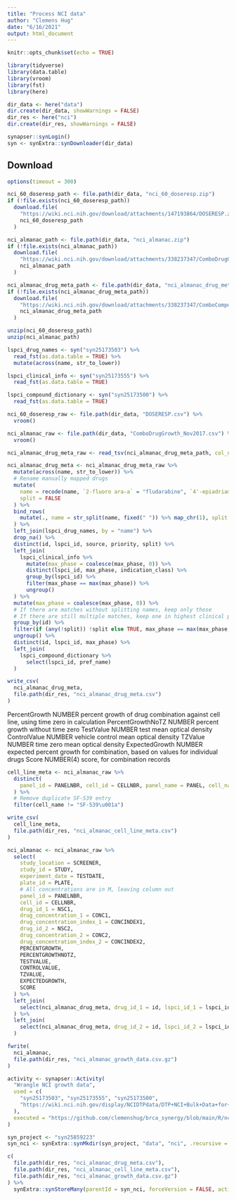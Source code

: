 ```yaml
---
title: "Process NCI data"
author: "Clemens Hug"
date: "6/16/2021"
output: html_document
---
```


```r
knitr::opts_chunk$set(echo = TRUE)

library(tidyverse)
library(data.table)
library(vroom)
library(fst)
library(here)

dir_data <- here("data")
dir.create(dir_data, showWarnings = FALSE)
dir_res <- here("nci")
dir.create(dir_res, showWarnings = FALSE)

synapser::synLogin()
syn <- synExtra::synDownloader(dir_data)
```

## Download

```r
options(timeout = 300)

nci_60_doseresp_path <- file.path(dir_data, "nci_60_doseresp.zip")
if (!file.exists(nci_60_doseresp_path))
  download.file(
    "https://wiki.nci.nih.gov/download/attachments/147193864/DOSERESP.zip?version=1&modificationDate=1622830743000&api=v2",
    nci_60_doseresp_path
  )

nci_almanac_path <- file.path(dir_data, "nci_almanac.zip")
if (!file.exists(nci_almanac_path))
  download.file(
    "https://wiki.nci.nih.gov/download/attachments/338237347/ComboDrugGrowth_Nov2017.zip?version=1&modificationDate=1510057275000&api=v2",
    nci_almanac_path
  )

nci_almanac_drug_meta_path <- file.path(dir_data, "nci_almanac_drug_meta.csv")
if (!file.exists(nci_almanac_drug_meta_path))
  download.file(
    "https://wiki.nci.nih.gov/download/attachments/338237347/ComboCompoundNames_small.txt?version=1&modificationDate=1493822467000&api=v2",
    nci_almanac_drug_meta_path
  )

unzip(nci_60_doseresp_path)
unzip(nci_almanac_path)
```

```r
lspci_drug_names <- syn("syn25173503") %>%
  read_fst(as.data.table = TRUE) %>%
  mutate(across(name, str_to_lower))

lspci_clinical_info <- syn("syn25173555") %>%
  read_fst(as.data.table = TRUE)

lspci_compound_dictionary <- syn("syn25173500") %>%
  read_fst(as.data.table = TRUE)

nci_60_doseresp_raw <- file.path(dir_data, "DOSERESP.csv") %>%
  vroom()

nci_almanac_raw <- file.path(dir_data, "ComboDrugGrowth_Nov2017.csv") %>%
  vroom()

nci_almanac_drug_meta_raw <- read_tsv(nci_almanac_drug_meta_path, col_names = c("id", "name"))
```

```r
nci_almanac_drug_meta <- nci_almanac_drug_meta_raw %>%
  mutate(across(name, str_to_lower)) %>%
  # Rename manually mapped drugs
  mutate(
    name = recode(name, `2-fluoro ara-a` = "fludarabine", `4'-epiadriamycin` = "doxorubicin"),
    split = FALSE
  ) %>%
  bind_rows(
    mutate(., name = str_split(name, fixed(" ")) %>% map_chr(1), split = TRUE)
  ) %>%
  left_join(lspci_drug_names, by = "name") %>%
  drop_na() %>%
  distinct(id, lspci_id, source, priority, split) %>%
  left_join(
    lspci_clinical_info %>%
      mutate(max_phase = coalesce(max_phase, 0)) %>%
      distinct(lspci_id, max_phase, indication_class) %>%
      group_by(lspci_id) %>%
      filter(max_phase == max(max_phase)) %>%
      ungroup()
  ) %>%
  mutate(max_phase = coalesce(max_phase, 0)) %>%
  # If there are matches without splitting names, keep only those
  # If there are still multiple matches, keep one in highest clinical phase
  group_by(id) %>%
  filter(if (any(!split)) !split else TRUE, max_phase == max(max_phase, na.rm = TRUE)) %>%
  ungroup() %>%
  distinct(id, lspci_id, max_phase) %>%
  left_join(
    lspci_compound_dictionary %>%
      select(lspci_id, pref_name)
  )

write_csv(
  nci_almanac_drug_meta,
  file.path(dir_res, "nci_almanac_drug_meta.csv")
)
```

PercentGrowth    NUMBER           percent growth of drug combination 
                                   against cell line, using time zero in 
                                   calculation
PercentGrowthNoTZ NUMBER          percent growth without time zero
TestValue         NUMBER          test mean optical density
ControlValue      NUMBER          vehicle control mean optical density
TZValue           NUMBER          time zero mean optical density
ExpectedGrowth    NUMBER          expected percent growth for combination, 
                                   based on values for individual drugs
Score             NUMBER(4)       score, for combination records


```r
cell_line_meta <- nci_almanac_raw %>%
  distinct(
    panel_id = PANELNBR, cell_id = CELLNBR, panel_name = PANEL, cell_name = CELLNAME
  ) %>%
  # Remove duplicate SF-539 entry
  filter(cell_name != "SF-539\u001a")

write_csv(
  cell_line_meta,
  file.path(dir_res, "nci_almanac_cell_line_meta.csv")
)

nci_almanac <- nci_almanac_raw %>%
  select(
    study_location = SCREENER,
    study_id = STUDY,
    experiment_date = TESTDATE,
    plate_id = PLATE,
    # All concentrations are in M, leaving column out
    panel_id = PANELNBR,
    cell_id = CELLNBR,
    drug_id_1 = NSC1,
    drug_concentration_1 = CONC1,
    drug_concentration_index_1 = CONCINDEX1,
    drug_id_2 = NSC2,
    drug_concentration_2 = CONC2,
    drug_concentration_index_2 = CONCINDEX2,
    PERCENTGROWTH,
    PERCENTGROWTHNOTZ,
    TESTVALUE,
    CONTROLVALUE,
    TZVALUE,
    EXPECTEDGROWTH,
    SCORE
  ) %>%
  left_join(
    select(nci_almanac_drug_meta, drug_id_1 = id, lspci_id_1 = lspci_id)
  ) %>%
  left_join(
    select(nci_almanac_drug_meta, drug_id_2 = id, lspci_id_2 = lspci_id)
  )

fwrite(
  nci_almanac,
  file.path(dir_res, "nci_almanac_growth_data.csv.gz")
)
```


```r
activity <- synapser::Activity(
  "Wrangle NCI growth data",
  used = c(
    "syn25173503", "syn25173555", "syn25173500",
    "https://wiki.nci.nih.gov/display/NCIDTPdata/DTP+NCI+Bulk+Data+for+Download"
  ),
  executed = "https://github.com/clemenshug/brca_synergy/blob/main/R/nci_data.Rmd"
)

syn_project <- "syn25859223"
syn_nci <- synExtra::synMkdir(syn_project, "data", "nci", .recursive = TRUE)

c(
  file.path(dir_res, "nci_almanac_drug_meta.csv"),
  file.path(dir_res, "nci_almanac_cell_line_meta.csv"),
  file.path(dir_res, "nci_almanac_growth_data.csv.gz")
) %>%
  synExtra::synStoreMany(parentId = syn_nci, forceVersion = FALSE, activity = activity)

```
